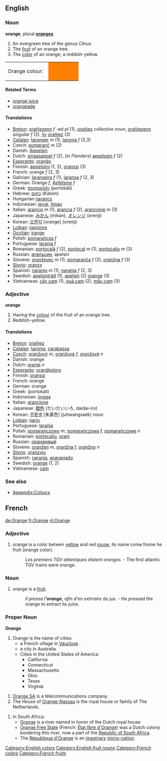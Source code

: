 ==English==
===Noun===
'''orange''', plural '''[[oranges]]'''

#An evergreen tree of the genus ''Citrus''.
#The [[fruit]] of an orange tree.
#The [[colour|color]] of an orange; a reddish-yellow.
<table><tr><td>Orange colour: &nbsp;</td>
<td bgcolor="#FF8000" width="80">&nbsp; </td></tr></table>

====Related Terms====
*[[orange juice]]
*[[orangeade]]

====Translations====
*[[Breton]]: [[orañjezenn]] ''f'' -ed ''pl'' (1), [[orañjez]] ''collective noun''; [[orañjezenn]] ''singular f'' (2), [[liv]] [[orañjez]] (3) 
*[[Catalan]]: [[taronger]] ''m'' (1), [[taronja]] ''f'' (2,3)
*Czech: [[pomeranč]] ''m'' (2)
*Danish: [[Appelsin]]
*Dutch: [[sinaasappel]] ''f'' (2), (''in Flanders'') [[appelsien]] ''f'' (2)
*[[Esperanto]]: [[oranĝo]]
*Finnish: [[appelsiini]] (1, 2), [[oranssi]] (3)
*French: orange ''f'' (2, 3)
*Galician: [[laranxeira]] ''f'' (1), [[laranxa]] ''f'' (2, 3)
*German: Orange ''f'', [[Apfelsine]] ''f''
*Greek: [[πορτοκάλι]] (portok&aacute;li)
*Hebrew: [[כתום]] (Katom)
*Hungarian [[narancs]]
*Indonesian: [[jeruk]], [[limau]]
*Italian: [[arancio]] ''m'' (1), [[arancia]] ''f'' (2), [[arancione]] ''m'' (3)
*Japanese: [[みかん]] (mikan), [[オレンジ]] (orenji)
*Korean: [[오렌지]] [orange] (orenji)
*[[Lojban]]: [[najnimre]]
*[[Occitan]]: [[irange]]
*Polish: [[pomarańcza]] ''f''
*Portuguese: [[laranja]] ''f''
*Romanian: [[portocală]] ''f'' (2), [[portocal]] ''m'' (1), [[portocaliu]] ''m'' (3)
*Russian: [[апельсин]], apelsin
*Slovene: [[oranževec]] ''m'' (1), [[pomaranča]] ''f'' (2), [[oranžna]] ''f'' (3)
*[[Slovio]]: [[oranzx]]
*Spanish: [[naranjo]] ''m'' (1), [[naranja]] ''f'' (2, 3)
*Swedish: [[apelsinträd]] (1), [[apelsin]] (2) [[orange]] (3)
*Vietnamese: [[cây cam]] (1), [[quả cam]] (2), [[mầu cam]] (3)

===Adjective===
'''orange'''

#Having the [[color|colour]] of the fruit of an orange tree.
#Reddish-yellow.

====Translations====
*[[Breton]]: [[orañjez]]
*[[Catalan]]: [[taronja]], [[carabassa]]
*[[Czech]]: [[oranžový]] ''m'', [[oranžová]] ''f'', [[oranžové]] ''n''
*Danish: orange
*Dutch: [[oranje]] ''n''
*[[Esperanto]]: [[oranĝkoloro]]
*Finnish: [[oranssi]]
*French: orange
*German: orange
*Greek: [[ ]] (portokali)
*Indonesian: [[jingga]]
*Italian: [[arancione]]
*Japanese: [[橙色]] (だいだいいろ, daidai-iro)
*Korean: [[주황색]] [朱黃色] (juhwangsaek) ''noun''
*[[Lojban]]: [[narju]]
*Portuguese: [[laranja]]
*Polish: [[pomarańczowy]] ''m'', [[pomarańczowa]] ''f'', [[pomarańczowe]] ''n''
*Romanian: [[portocaliu]], [[oranj]]
*Russian: [[оранжевый]]
*Slovene: [[oranžen]] ''m'', [[oranžna]] ''f'', [[oranžno]] ''n''
*[[Slovio]]: [[oranzxju]]
*Spanish: [[naranja]], [[anaranjado]]
*Swedish: [[orange]] (1, 2)
*Vietnamese: [[cam]]

===See also===
*[[Wiktionary_Appendix:Colours|Appendix:Colours]]

==French==
[[de:Orange]] [[fr:Orange]] [[nl:Orange]]

===Adjective===
# orange is a color betwen [[yellow]] and red [[rouge]], its name come frome he fruit (orange color).
#: ''Les premiers TGV atlantiques étaient oranges.'' - The first atlantic TGV trains were orange.

===Noun===
# orange is a [[fruit]].
#: ''Il pressa l''''orange''', afin d'en extrraire du jus.'' - He pressed the orange to extract its juice.


===Proper Noun===
'''Orange'''

#Orange is the name of cities:
#* a French village in [[Vaucluse]]<!--Orange is a commune française in Vaucluse-->.
#* a city in Australia.
#* Cities in the United States of America:
#** California <!--Orange en Californie -->
#** Connecticut <!--Orange dans le Connecticut -->
#** Massachusetts 
#** Ohio 
#** Texas 
#** Virginia

# [[Orange SA]] is a télécommunications company.
# The House of [[Orange-Nassau]] is the royal house or family of The Netherlands. <!--La [[Maison d'Orange-Nassau]] est une famille princière néerlandaise-->

# In South Africa:
#* [[Orange]] is a river named in honor of the Dutch royal house
#* [[Orange Free State]] (French: [[État libre d'Orange]]) was a Dutch colony bordering this river, now a part of the [[Republic of South Africa]].
#* The [[République d'Orange]] is an [[imaginary]] [[micro-nation]].

[[Category:English colors]]
[[Category:English fruit nouns]]
[[Category:French colors]]
[[Category:French fruits]]